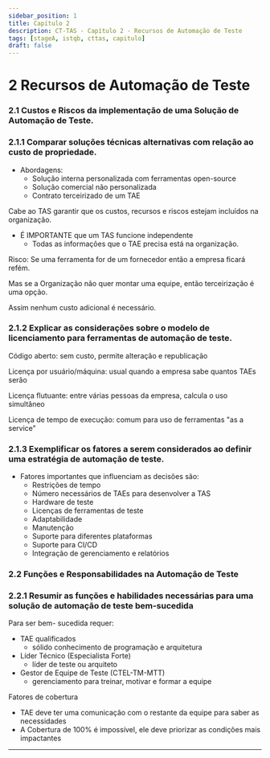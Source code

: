 ```yaml
---
sidebar_position: 1
title: Capítulo 2
description: CT-TAS - Capítulo 2 - Recursos de Automação de Teste
tags: [stageA, istqb, cttas, capitulo]
draft: false
---
```


# 2 Recursos de Automação de Teste

### 2.1 Custos e Riscos da implementação de uma Solução de Automação de Teste.

### 2.1.1 Comparar soluções técnicas alternativas com relação ao custo de propriedade.

- Abordagens:
	- Solução interna personalizada com ferramentas open-source
	- Solução comercial não personalizada
	- Contrato terceirizado de um TAE

Cabe ao TAS garantir que os custos, recursos e riscos estejam incluídos na organização.

- É IMPORTANTE que um TAS funcione independente
	- Todas as informações que o TAE precisa está na organização.

Risco: Se uma ferramenta for de um fornecedor então a empresa ficará refém.

Mas se a Organização não quer montar uma equipe, então terceirização é uma opção.

Assim nenhum custo adicional é necessário.

### 2.1.2 Explicar as considerações sobre o modelo de licenciamento para ferramentas de automação de teste.

Código aberto: sem custo, permite alteração e republicação

Licença por usuário/máquina: usual quando a empresa sabe quantos TAEs serão

Licença flutuante: entre várias pessoas da empresa, calcula o uso simultâneo

Licença de tempo de execução: comum para uso de ferramentas "as a service"

### 2.1.3 Exemplificar os fatores a serem considerados ao definir uma estratégia de automação de teste.

- Fatores importantes que influenciam as decisões são:
	- Restrições de tempo
	- Número necessários de TAEs para desenvolver a TAS
	- Hardware de teste
	- Licenças de ferramentas de teste
	- Adaptabilidade
	- Manutenção
	- Suporte para diferentes plataformas
	- Suporte para CI/CD
	- Integração de gerenciamento e relatórios 

### 2.2 Funções e Responsabilidades na Automação de Teste

### 2.2.1 Resumir as funções e habilidades necessárias para uma solução de automação de teste bem-sucedida

Para ser bem- sucedida requer:

- TAE qualificados
	- sólido conhecimento de programação e arquitetura
- Líder Técnico (Especialista Forte)
	- líder de teste ou arquiteto
- Gestor de Equipe de Teste (CTEL-TM-MTT)
	- gerenciamento para treinar, motivar e formar a equipe

Fatores de cobertura
- TAE deve ter uma comunicação com o restante da equipe para saber as necessidades
- A Cobertura de 100% é impossível, ele deve priorizar as condições mais impactantes

---